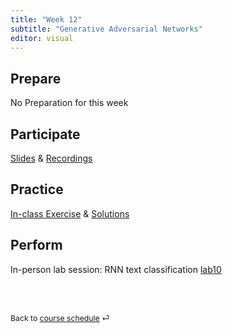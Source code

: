 ```yaml
---
title: "Week 12"
subtitle: "Generative Adversarial Networks"
editor: visual
---
```


## Prepare

No Preparation for this week

## Participate

[Slides](/lecs/w11/lec11.html) & [Recordings](https://q.utoronto.ca/courses/366713)

## Practice

[In-class Exercise](/ex/w11/exercises11.html "Exercise"){aria-label="Exercise 11"} & [Solutions](/ex/w11/exercises11_solution.html "Exercise Solutions"){aria-label="Exercise 11 Solutions"}

## Perform

In-person lab session: RNN text classification [lab10](https://colab.research.google.com/github/UofTCSC413/2024F-website/blob/main/labs/lab10.ipynb "Lab instructions"){aria-label="Lab 10 instructions"}

<br><br>

::: {style="font-size: 0.875em;"}
Back to [course schedule](/ "Course schedule") ⏎
:::